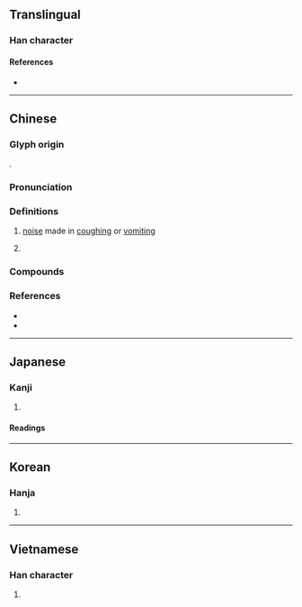 {{character info}}
==Translingual==

===Han character===
{{Han char|rn=30|rad=口|as=09|sn=12|four=63064|canj=RJHR|ids=⿰口客}}

====References====
* {{Han ref|kx=0197.100|dkj=03896|dj=0418.310|hdz=10662.060|uh=5580|ud=21888|bh=B3D8|bd=46040}}

----

==Chinese==
{{zh-forms}}

===Glyph origin===
{{Han etym}}
{{Han compound|口|客|ls=psc|c1=s|c2=p|t1=mouth|}}.

===Pronunciation===
{{zh-pron
|m=kà,kā,kè
|c=haak3,kaa1,haak1,kaa3
|mc=y
|oc=y
|cat=v
}}

===Definitions===
{{zh-hanzi}}

# {{lb|zh|onomatopoeia}} [[noise]] made in [[coughing]] or [[vomiting]]
# {{n-g|Used in transliterations.}}

===Compounds===
{{zh-der|喀什噶爾|喀什米爾|喀喀|喀嚓|喀布爾|喀布爾河|喀拉蚩|喀血|喀麥隆|嘁哩喀喳|宗喀巴|布喀河|布那喀|廓爾喀人|日喀則|達喀爾|布喀達坂峰|喀爾曲尕|喀拉克爾|玉龍喀什|拉依喀|喀喇崑崙|喀什|空喀|喀拉喀什|喀瓦克|喀勒塔吐格曼|波斯喀木|哈尼喀塔木}}

===References===
* {{R:twedu|A00621}}
* {{R:yue:Hanzi}}

----

==Japanese==

===Kanji===
{{ja-kanji|grade=|rs=口09}}

# {{rfdef|ja|sort=口09}}

====Readings====
{{ja-readings
|on=かく
|kun=は-く
}}

----

==Korean==

===Hanja===
{{ko-hanja|hangeul=객|rv=gaek|mr=kaek|y=kayk}}

# {{rfdef|ko|sort=口09}}

----

==Vietnamese==

===Han character===
{{vi-hantu|[[khách]], [[ca]]|rs=口09}}

# {{rfdef|vi|sort=口09}}